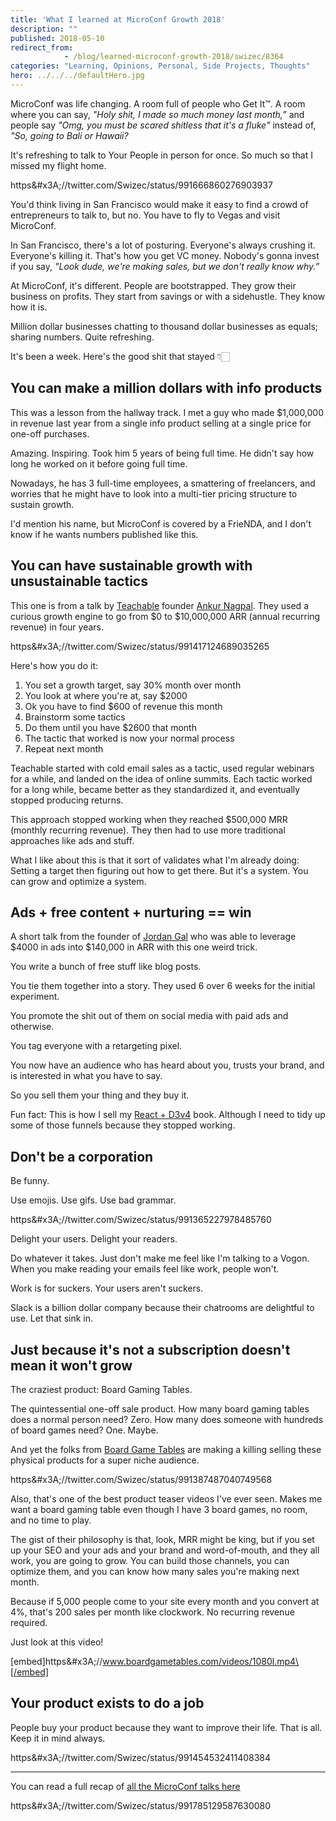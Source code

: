 ```yaml
---
title: 'What I learned at MicroConf Growth 2018'
description: ""
published: 2018-05-10
redirect_from: 
            - /blog/learned-microconf-growth-2018/swizec/8364
categories: "Learning, Opinions, Personal, Side Projects, Thoughts"
hero: ../../../defaultHero.jpg
---
```

MicroConf was life changing. A room full of people who Get It™. A room where you can say, _&quot;Holy shit, I made so much money last month,”_ and people say _&quot;Omg, you must be scared shitless that it&#x27;s a fluke&quot;_ instead of, _&quot;So, going to Bali or Hawaii?_



It&#x27;s refreshing to talk to Your People in person for once. So much so that I missed my flight home.



https&amp;#x3A;//twitter.com/Swizec/status/991666860276903937



You&#x27;d think living in San Francisco would make it easy to find a crowd of entrepreneurs to talk to, but no. You have to fly to Vegas and visit MicroConf.



In San Francisco, there&#x27;s a lot of posturing. Everyone&#x27;s always crushing it. Everyone&#x27;s killing it. That&#x27;s how you get VC money. Nobody&#x27;s gonna invest if you say, _&quot;Look dude, we&#x27;re making sales, but we don&#x27;t really know why.”_



At MicroConf, it&#x27;s different. People are bootstrapped. They grow their business on profits. They start from savings or with a sidehustle. They know how it is.



Million dollar businesses chatting to thousand dollar businesses as equals; sharing numbers. Quite refreshing.



It&#x27;s been a week. Here&#x27;s the good shit that stayed 👇🏻



## You can make a million dollars with info products



This was a lesson from the hallway track. I met a guy who made $1,000,000 in revenue last year from a single info product selling at a single price for one-off purchases.



Amazing. Inspiring. Took him 5 years of being full time. He didn&#x27;t say how long he worked on it before going full time.



Nowadays, he has 3 full-time employees, a smattering of freelancers, and worries that he might have to look into a multi-tier pricing structure to sustain growth.



I&#x27;d mention his name, but MicroConf is covered by a FrieNDA, and I don&#x27;t know if he wants numbers published like this.



## You can have sustainable growth with unsustainable tactics



This one is from a talk by [Teachable](https://teachable.com/) founder [Ankur Nagpal](https://twitter.com/ankurnagpal?lang=en). They used a curious growth engine to go from $0 to $10,000,000 ARR (annual recurring revenue) in four years.



https&amp;#x3A;//twitter.com/Swizec/status/991417124689035265



Here&#x27;s how you do it:



1. You set a growth target, say 30% month over month
2. You look at where you&#x27;re at, say $2000
3. Ok you have to find $600 of revenue this month
4. Brainstorm some tactics
5. Do them until you have $2600 that month
6. The tactic that worked is now your normal process
7. Repeat next month



Teachable started with cold email sales as a tactic, used regular webinars for a while, and landed on the idea of online summits. Each tactic worked for a long while, became better as they standardized it, and eventually stopped producing returns.



This approach stopped working when they reached $500,000 MRR (monthly recurring revenue). They then had to use more traditional approaches like ads and stuff.



What I like about this is that it sort of validates what I&#x27;m already doing: Setting a target then figuring out how to get there. But it&#x27;s a system. You can grow and optimize a system.



## Ads + free content + nurturing == win



A short talk from the founder of [Jordan Gal](https://jordangal.lpages.co/jordangal-com/) who was able to leverage $4000 in ads into $140,000 in ARR with this one weird trick.



You write a bunch of free stuff like blog posts.



You tie them together into a story. They used 6 over 6 weeks for the initial experiment.



You promote the shit out of them on social media with paid ads and otherwise.



You tag everyone with a retargeting pixel.



You now have an audience who has heard about you, trusts your brand, and is interested in what you have to say.



So you sell them your thing and they buy it.



Fun fact: This is how I sell my [React + D3v4](https://swizec.com/reactd3js/) book. Although I need to tidy up some of those funnels because they stopped working.



## Don&#x27;t be a corporation



Be funny.



Use emojis. Use gifs. Use bad grammar.



https&amp;#x3A;//twitter.com/Swizec/status/991365227978485760



Delight your users. Delight your readers.



Do whatever it takes. Just don&#x27;t make me feel like I&#x27;m talking to a Vogon. When you make reading your emails feel like work, people won&#x27;t.



Work is for suckers. Your users aren&#x27;t suckers.



Slack is a billion dollar company because their chatrooms are delightful to use. Let that sink in.



## Just because it&#x27;s not a subscription doesn&#x27;t mean it won&#x27;t grow



The craziest product: Board Gaming Tables.



The quintessential one-off sale product. How many board gaming tables does a normal person need? Zero. How many does someone with hundreds of board games need? One. Maybe.



And yet the folks from [Board Game Tables](http://boardgametables.com) are making a killing selling these physical products for a super niche audience.



https&amp;#x3A;//twitter.com/Swizec/status/991387487040749568



Also, that&#x27;s one of the best product teaser videos I&#x27;ve ever seen. Makes me want a board gaming table even though I have 3 board games, no room, and no time to play.



The gist of their philosophy is that, look, MRR might be king, but if you set up your SEO and your ads and your brand and word-of-mouth, and they all work, you are going to grow. You can build those channels, you can optimize them, and you can know how many sales you&#x27;re making next month.



Because if 5,000 people come to your site every month and you convert at 4%, that&#x27;s 200 sales per month like clockwork. No recurring revenue required.



Just look at this video!



\[embed]https&amp;#x3A;//www.boardgametables.com/videos/1080l.mp4\[/embed]



## Your product exists to do a job



People buy your product because they want to improve their life. That is all. Keep it in mind always.



https&amp;#x3A;//twitter.com/Swizec/status/991454532411408384



* * *



You can read a full recap of [all the MicroConf talks here](https://microconf.gen.co/)



https&amp;#x3A;//twitter.com/Swizec/status/991785129587630080